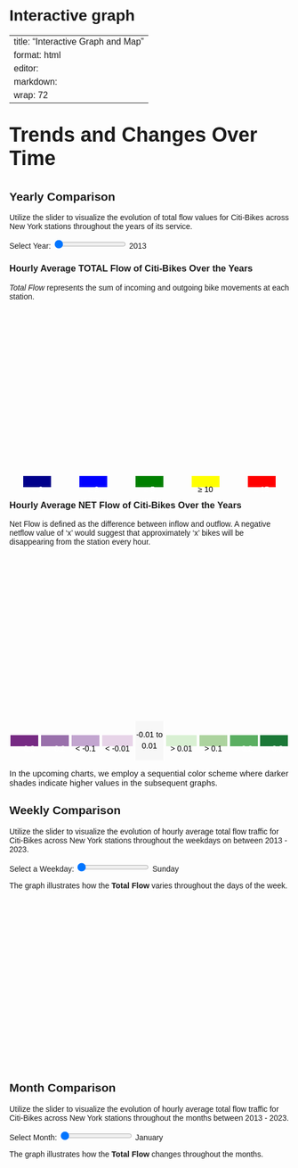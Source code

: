 # Interactive graph

---
title: "Interactive Graph and Map"
format: html
editor: 
  markdown: 
    wrap: 72
---

```{=html}
<style>
  * {
    font-family: sans-serif;
  }
</style>
```
<div id="plot">

<!-- Existing D3 plot will be here -->

::: {style="font-size: 36px; font-weight: bold;"}
Trends and Changes Over Time
:::

## Yearly Comparison

<p>Utilize the slider to visualize the evolution of total flow values
for Citi-Bikes across New York stations throughout the years of its
service.</p>

<!-- Slider -->

<label for="yearSlider">Select Year: </label>
<input type="range" id="yearSlider" min="2013" max="2023" step="1" value="2013">
[2013]{#sliderValue}

<!-- Legend -->

<!-- TOTAL FLOW MAP -->

### Hourly Average **TOTAL** Flow of Citi-Bikes Over the Years

<div>

<p><em>Total Flow</em> represents the sum of incoming and outgoing bike
movements at each station.</p>

::: {#totalFlowmap style="height: 300px;"}
:::

</div>

::: {style="display: flex; justify-content: space-around; align-items: center;"}
::: {style="background-color: darkblue; width: 50px; height: 20px; color: white; line-height: 20px; text-align: center;"}
\< 2
:::

::: {style="background-color: blue; width: 50px; height: 20px; color: white; line-height: 20px; text-align: center;"}
≥ 2 &amp
:::

::: {style="background-color: green; width: 50px; height: 20px; color: white; line-height: 20px; text-align: center;"}
≥ 5 &amp
:::

::: {style="background-color: yellow; width: 50px; height: 20px; color: black; line-height: 20px; text-align: center;"}
≥ 10
:::

::: {style="background-color: red; width: 50px; height: 20px; color: white; line-height: 20px; text-align: center;"}
≥ 15
:::
:::

### Hourly Average **NET** Flow of Citi-Bikes Over the Years

<!-- Netflow FLOW MAP -->

<div>

<p>Net Flow is defined as the difference between inflow and outflow. A
negative netflow value of 'x' would suggest that approximately 'x' bikes
will be disappearing from the station every hour.</p>

::: {#netFlowMap style="height: 300px;"}
:::

</div>

::: {style="display: flex; justify-content: space-around; align-items: center;"}
::: {style="background-color: #762A83; width: 50px; height: 20px; color: white; line-height: 20px; text-align: center;"}
\< -0.3
:::

::: {style="background-color: #9970AB; width: 50px; height: 20px; color: white; line-height: 20px; text-align: center;"}
\< -0.2
:::

::: {style="background-color: #C2A5CF; width: 50px; height: 20px; color: black; line-height: 20px; text-align: center;"}
\< -0.1
:::

::: {style="background-color: #E7D4E8; width: 55px; height: 20px; color: black; line-height: 20px; text-align: center;"}
\< -0.01
:::

::: {style="background-color: #F7F7F7; width: 50px; height: 70px; color: black; line-height: 20px; text-align: center;"}
-0.01 to 0.01
:::

::: {style="background-color: #D9F0D3; width: 55px; height: 20px; color: black; line-height: 20px; text-align: center;"}
\> 0.01
:::

::: {style="background-color: #ACD39E; width: 50px; height: 20px; color: black; line-height: 20px; text-align: center;"}
\> 0.1
:::

::: {style="background-color: #5AAE61; width: 50px; height: 20px; color: white; line-height: 20px; text-align: center;"}
\> 0.2
:::

::: {style="background-color: #1B7837; width: 50px; height: 20px; color: white; line-height: 20px; text-align: center;"}
\> 0.3
:::
:::

::: {style="font-size: 15px; font-weight: no;"}
In the upcoming charts, we employ a sequential color scheme where darker
shades indicate higher values in the subsequent graphs.
:::

## Weekly Comparison

Utilize the slider to visualize the evolution of hourly average total
flow traffic for Citi-Bikes across New York stations throughout the
weekdays on between 2013 - 2023.

<label for="weekdaySlider">Select a Weekday:</label>
<input type="range" id="weekdaySlider" min="0" max="6" value="0">
[Sunday]{#sliderWeekdayValue}

<div>

<p>The graph illustrates how the **Total Flow** varies throughout the
days of the week.</p>

::: {#weekday_total style="height: 300px;"}
:::

</div>

## Month Comparison

Utilize the slider to visualize the evolution of hourly average total
flow traffic for Citi-Bikes across New York stations throughout the
months between 2013 - 2023.

<label for="monthSlider">Select Month:</label>
<input type="range" id="monthSlider" min="1" max="12" value="0">
[January]{#sliderMonthValue}

<div>

<p>The graph illustrates how the **Total Flow** changes throughout the
months.</p>

::: {#months_total style="height: 300px;"}
:::

</div>

<!-- Include Leaflet CSS and JS -->

<link rel="stylesheet" href="https://unpkg.com/leaflet@1.7.1/dist/leaflet.css" />

```{=html}
<script src="https://unpkg.com/leaflet@1.7.1/dist/leaflet.js"></script>
```
<!-- Include D3.js -->

```{=html}
<script src="https://cdn.jsdelivr.net/npm/d3@7"></script>
```
<!-- Reference to your JavaScript file -->

```{=html}
<script src="scripts/year_netflow.js"></script>
```
```{=html}
<script src="scripts/year_totalflow.js"></script>
```
```{=html}
<script src="scripts/weekday_totalflow.js"></script>
```
```{=html}
<script src="scripts/months_totalflow.js"></script>
```
